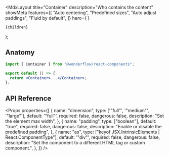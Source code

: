 
  <MdxLayout
    title="Container"
    description="Who contains the content"
    showMeta
    features={[
      "Auto centering",
      "Predefined sizes",
      "Auto adjust paddings",
      "Fluid by default",
    ]}
    hero={
      <LiveArea>
        <Container dimension="large" className="ContainerEx"></Container>
      </LiveArea>
    }
  >
    {children}
  </MdxLayout>
);

## Anatomy

```jsx
import { Container } from "@wonderflow/react-components";

export default () => {
  return <Container>...</Container>;
};
```

## API Reference

<Props
  properties={[
    {
      name: "dimension",
      type: ['"full"', '"medium"', '"large"'],
      default: '"full"',
      required: false,
      dangerous: false,
      description: "Set the element max width",
    },
    {
      name: "padding",
      type: ["boolean"],
      default: "true",
      required: false,
      dangerous: false,
      description: "Enable or disable the predefined padding",
    },
    {
      name: "as",
      type: ["keyof JSX.IntrinsicElements | React.ComponentType<any>"],
      default: '"div"',
      required: false,
      dangerous: false,
      description:
        "Set the component to a different HTML tag or custom component.",
    },
  ]}
/>
